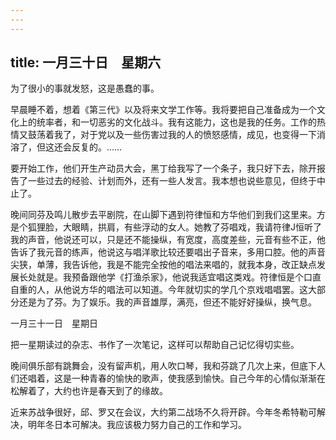 ```yaml
---
---
---
```

title: 一月三十日　星期六
---




为了很小的事就发怒，这是愚蠢的事。

早晨睡不着，想着《第三代》以及将来文学工作等。我将要把自己准备成为一个文化上的统率者，和一切恶劣的文化战斗。我有这能力，这也是我的任务。工作的热情又鼓荡着我了，对于党以及一些伤害过我的人的愤怒感情，成见，也变得一下消溶了，但这还会反复的。……

要开始工作，他们开生产动员大会，黑丁给我写了一个条子，我只好下去，除开报告了一些过去的经验、计划而外，还有一些人发言。我本想也说些意见，但终于中止了。

晚间同芬及鸣儿散步去平剧院，在山脚下遇到符律恒和方华他们到我们这里来。方是个狐狸脸，大眼睛，拱肩，有些浮动的女人。她教了芬唱戏，我请符律J恒听了我的声音，他说还可以，只是还不能操纵，有宽度，高度差些，元音有些不正，他告诉了我元音的练声，他说这与唱洋歌比较还要唱出子音来，多用口腔。他的声音尖狭，单薄，我告诉他，我是不能完全按他的唱法来唱的，就我本身，改正缺点发展长处就是。我预备跟他学《打渔杀家》，他说我适宜唱这类戏。符律恒是个口直自重的人，从他说方华的唱法可以知道。今年就切实的学几个京戏唱唱罢。这大部分还是为了芬。为了娱乐。我的声音雄厚，满亮，但还不能好好操纵，换气息。





一月三十一日　星期日


把一星期读过的杂志、书作了一次笔记，这样可以帮助自己记忆得切实些。

晚间俱乐部有跳舞会，没有留声机，用人吹口琴，我和芬跳了几次上来，但底下人们还唱着，这是一种青春的愉快的歌声，使我感到愉快。自己今年的心情似渐渐在松解着了，大约也许是春天到了的缘故。

近来苏战争很好，邱、罗又在会议，大约第二战场不久将开辟。今年冬希特勒可解决，明年冬日本可解决。我应该极力努力自己的工作和学习。